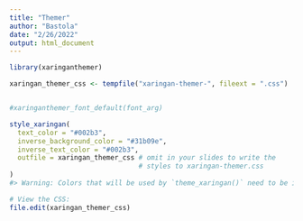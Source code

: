 ```yaml
---
title: "Themer"
author: "Bastola"
date: "2/26/2022"
output: html_document
---
```


```r
library(xaringanthemer)

xaringan_themer_css <- tempfile("xaringan-themer-", fileext = ".css")


#xaringanthemer_font_default(font_arg)

style_xaringan(
  text_color = "#002b3",
  inverse_background_color = "#31b09e",
  inverse_text_color = "#002b3",
  outfile = xaringan_themer_css # omit in your slides to write the
                                # styles to xaringan-themer.css
)
#> Warning: Colors that will be used by `theme_xaringan()` need to be in hexadecimal format: text_color, inverse_text_color

# View the CSS:
file.edit(xaringan_themer_css)

```

